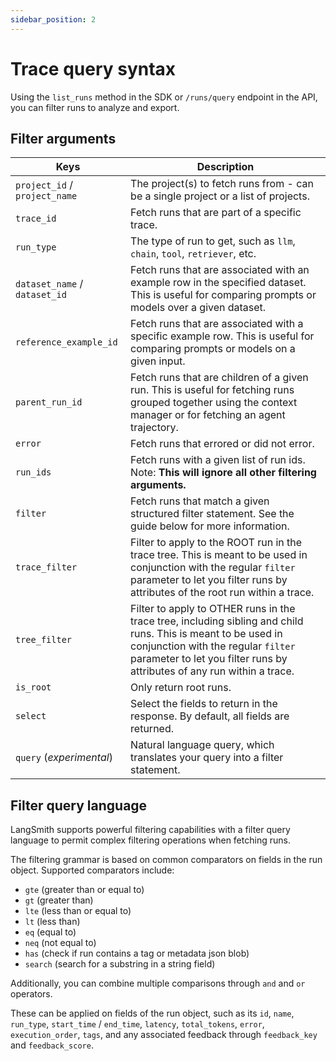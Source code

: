 ```yaml
---
sidebar_position: 2
---
```


# Trace query syntax

Using the `list_runs` method in the SDK or `/runs/query` endpoint in the API, you can filter runs to analyze and export.

## Filter arguments

| Keys                          | Description                                                                                                                                                                                                                    |
| ----------------------------- | ------------------------------------------------------------------------------------------------------------------------------------------------------------------------------------------------------------------------------ |
| `project_id` / `project_name` | The project(s) to fetch runs from - can be a single project or a list of projects.                                                                                                                                             |
| `trace_id`                    | Fetch runs that are part of a specific trace.                                                                                                                                                                                  |
| `run_type`                    | The type of run to get, such as `llm`, `chain`, `tool`, `retriever`, etc.                                                                                                                                                      |
| `dataset_name` / `dataset_id` | Fetch runs that are associated with an example row in the specified dataset. This is useful for comparing prompts or models over a given dataset.                                                                              |
| `reference_example_id`        | Fetch runs that are associated with a specific example row. This is useful for comparing prompts or models on a given input.                                                                                                   |
| `parent_run_id`               | Fetch runs that are children of a given run. This is useful for fetching runs grouped together using the context manager or for fetching an agent trajectory.                                                                  |
| `error`                       | Fetch runs that errored or did not error.                                                                                                                                                                                      |
| `run_ids`                     | Fetch runs with a given list of run ids. Note: **This will ignore all other filtering arguments.**                                                                                                                             |
| `filter`                      | Fetch runs that match a given structured filter statement. See the guide below for more information.                                                                                                                           |
| `trace_filter`                | Filter to apply to the ROOT run in the trace tree. This is meant to be used in conjunction with the regular `filter` parameter to let you filter runs by attributes of the root run within a trace.                            |
| `tree_filter`                 | Filter to apply to OTHER runs in the trace tree, including sibling and child runs. This is meant to be used in conjunction with the regular `filter` parameter to let you filter runs by attributes of any run within a trace. |
| `is_root`                     | Only return root runs.                                                                                                                                                                                                         |
| `select`                      | Select the fields to return in the response. By default, all fields are returned.                                                                                                                                              |
| `query` (_experimental_)      | Natural language query, which translates your query into a filter statement.                                                                                                                                                   |

## Filter query language

LangSmith supports powerful filtering capabilities with a filter query language to permit complex filtering operations when fetching runs.

The filtering grammar is based on common comparators on fields in the run object. Supported comparators include:

- `gte` (greater than or equal to)
- `gt` (greater than)
- `lte` (less than or equal to)
- `lt` (less than)
- `eq` (equal to)
- `neq` (not equal to)
- `has` (check if run contains a tag or metadata json blob)
- `search` (search for a substring in a string field)

Additionally, you can combine multiple comparisons through `and` and `or` operators.

These can be applied on fields of the run object, such as its `id`, `name`, `run_type`, `start_time` / `end_time`, `latency`, `total_tokens`, `error`, `execution_order`, `tags`, and any associated feedback through `feedback_key` and `feedback_score`.
